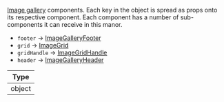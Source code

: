 [Image gallery](../../../../ui-components/image_gallery.mdx) components.
Each key in the object is spread as props onto its respective component.
Each component has a number of sub-components it can receive in this manor.

- `footer` -> [ImageGalleryFooter](https://github.com/GetStream/stream-chat-react-native/blob/master/package/src/components/ImageGallery/components/ImageGalleryFooter.tsx)
- `grid` -> [ImageGrid](https://github.com/GetStream/stream-chat-react-native/blob/master/package/src/components/ImageGallery/components/ImageGrid.tsx)
- `gridHandle` -> [ImageGridHandle](https://github.com/GetStream/stream-chat-react-native/blob/master/package/src/components/ImageGallery/components/ImageGridHandle.tsx)
- `header` -> [ImageGalleryHeader](https://github.com/GetStream/stream-chat-react-native/blob/master/package/src/components/ImageGallery/components/ImageGalleryHeader.tsx)


| Type |
| - |
| object |
